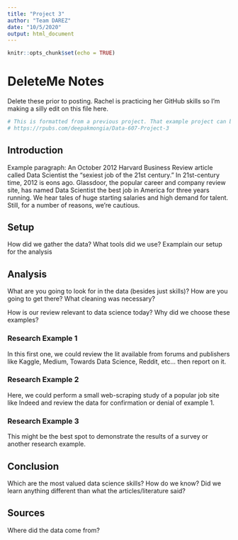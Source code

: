 ---
title: "Project 3"
author: "Team DAREZ"
date: "10/5/2020"
output: html_document
---

```{r setup, include=FALSE}
knitr::opts_chunk$set(echo = TRUE)
```

# DeleteMe Notes

Delete these prior to posting.
Rachel is practicing her GitHub skills so I'm making a silly edit on this file here. 

```{r include=FALSE, message=FALSE}
# This is formatted from a previous project. That example project can be found through the link:
# https://rpubs.com/deepakmongia/Data-607-Project-3
```


## Introduction

Example paragraph:
An October 2012 Harvard Business Review article called Data Scientist the “sexiest job of the 21st century.” In 21st-century time, 2012 is eons ago. Glassdoor, the popular career and company review site, has named Data Scientist the best job in America for three years running. We hear tales of huge starting salaries and high demand for talent. Still, for a number of reasons, we’re cautious.

## Setup 

How did we gather the data? What tools did we use? Examplain our setup for the analysis

## Analysis

What are you going to look for in the data (besides just skills)? How are you going to get there? What cleaning was necessary?

How is our review relevant to data science today? Why did we choose these examples?

### Research Example 1 

In this first one, we could review the lit available from forums and publishers like Kaggle, Medium, Towards Data Science, Reddit, etc... then report on it.

### Research Example 2

Here, we could perform a small web-scraping study of a popular job site like Indeed and review the data for confirmation or denial of example 1.

### Research Example 3

This might be the best spot to demonstrate the results of a survey or another research example. 

## Conclusion

Which are the most valued data science skills? How do we know? Did we learn anything different than what the articles/literature said?

## Sources

Where did the data come from? 
